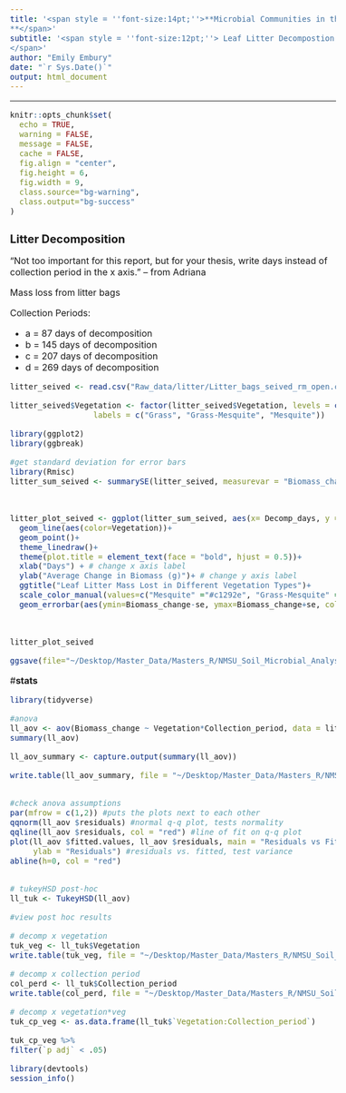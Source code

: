 ```yaml
---
title: '<span style = ''font-size:14pt;''>**Microbial Communities in the changing vegetation of the Chihuahuan Desert 
**</span>'
subtitle: '<span style = ''font-size:12pt;''> Leaf Litter Decompostion
</span>'
author: "Emily Embury"
date: "`r Sys.Date()`"
output: html_document
---
```

<style type="text/css">
/* Whole document: */ 
body{
  font-size: 12pt;
}
/* Headers */
h1{
  font-size: 15pt;
}
</style>

---

```r
knitr::opts_chunk$set(
  echo = TRUE,              
  warning = FALSE,       
  message = FALSE,  
  cache = FALSE,        
  fig.align = "center", 
  fig.height = 6,
  fig.width = 9,
  class.source="bg-warning",
  class.output="bg-success"
)

```


# **Litter Decomposition**

"Not too important for this report, but for your thesis, write days instead of collection period in the x axis." -- from Adriana

Mass loss from litter bags


Collection Periods:

  - a = 87 days of decomposition
  - b = 145 days of decomposition
  - c = 207 days of decomposition
  - d = 269 days of decomposition

```r
litter_seived <- read.csv("Raw_data/litter/Litter_bags_seived_rm_open.csv")

litter_seived$Vegetation <- factor(litter_seived$Vegetation, levels = c("Grass", "Mesquite-Grass", "Mesquite"), 
                  labels = c("Grass", "Grass-Mesquite", "Mesquite")) 
```

```r

library(ggplot2)
library(ggbreak) 

#get standard deviation for error bars
library(Rmisc)
litter_sum_seived <- summarySE(litter_seived, measurevar = "Biomass_change", groupvars=c("Decomp_days","Vegetation"))



litter_plot_seived <- ggplot(litter_sum_seived, aes(x= Decomp_days, y = Biomass_change, group = Vegetation))+
  geom_line(aes(color=Vegetation))+
  geom_point()+
  theme_linedraw()+
  theme(plot.title = element_text(face = "bold", hjust = 0.5))+
  xlab("Days") + # change x axis label
  ylab("Average Change in Biomass (g)")+ # change y axis label
  ggtitle("Leaf Litter Mass Lost in Different Vegetation Types")+
  scale_color_manual(values=c("Mesquite" ="#c1292e", "Grass-Mesquite" = "#e1bc29", "Grass" = "#679436"))+
  geom_errorbar(aes(ymin=Biomass_change-se, ymax=Biomass_change+se, color = Vegetation), width=4) 
  


litter_plot_seived

ggsave(file="~/Desktop/Master_Data/Masters_R/NMSU_Soil_Microbial_Analysis/images/leaf_litter.png", device = png, plot=litter_plot_seived, width=7, height=5)
```
#**stats**
```r

library(tidyverse)

#anova
ll_aov <- aov(Biomass_change ~ Vegetation*Collection_period, data = litter_seived)
summary(ll_aov)

ll_aov_summary <- capture.output(summary(ll_aov)) 

write.table(ll_aov_summary, file = "~/Desktop/Master_Data/Masters_R/NMSU_Soil_Microbial_Analysis/leaf_litter_aov.txt", sep = ",", quote = FALSE, row.names = T)


#check anova assumptions
par(mfrow = c(1,2)) #puts the plots next to each other
qqnorm(ll_aov $residuals) #normal q-q plot, tests normality
qqline(ll_aov $residuals, col = "red") #line of fit on q-q plot
plot(ll_aov $fitted.values, ll_aov $residuals, main = "Residuals vs Fitted", xlab = "Fitted Values", 
     ylab = "Residuals") #residuals vs. fitted, test variance
abline(h=0, col = "red") 


# tukeyHSD post-hoc
ll_tuk <- TukeyHSD(ll_aov)

#view post hoc results

# decomp x vegetation
tuk_veg <- ll_tuk$Vegetation
write.table(tuk_veg, file = "~/Desktop/Master_Data/Masters_R/NMSU_Soil_Microbial_Analysis/leaf_litter_tukey_veg.txt", sep = ",", quote = FALSE, row.names = T)

# decomp x collection period
col_perd <- ll_tuk$Collection_period
write.table(col_perd, file = "~/Desktop/Master_Data/Masters_R/NMSU_Soil_Microbial_Analysis/leaf_litter_tukey_coll_period.txt", sep = ",", quote = FALSE, row.names = T)

# decomp x vegetation*veg
tuk_cp_veg <- as.data.frame(ll_tuk$`Vegetation:Collection_period`)

tuk_cp_veg %>%
filter(`p adj` < .05)
```

```r
library(devtools)
session_info()
```
